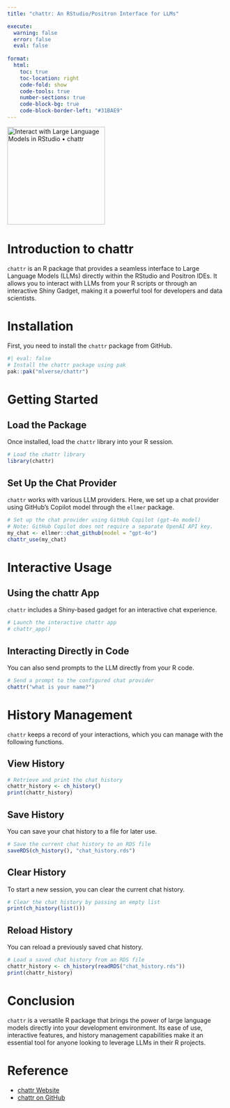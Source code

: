 ```yaml
---
title: "chattr: An RStudio/Positron Interface for LLMs"

execute:
  warning: false
  error: false
  eval: false
  
format:
  html:
    toc: true
    toc-location: right
    code-fold: show
    code-tools: true
    number-sections: true
    code-block-bg: true
    code-block-border-left: "#31BAE9"
---
```


![](https://mlverse.github.io/chattr/logo.png){alt="Interact with Large Language Models in RStudio • chattr" width="224"}


# Introduction to chattr

`chattr` is an R package that provides a seamless interface to Large Language Models (LLMs) directly within the RStudio and Positron IDEs. It allows you to interact with LLMs from your R scripts or through an interactive Shiny Gadget, making it a powerful tool for developers and data scientists.



# Installation

First, you need to install the `chattr` package from GitHub.

```r
#| eval: false
# Install the chattr package using pak
pak::pak("mlverse/chattr")
```

# Getting Started

## Load the Package

Once installed, load the `chattr` library into your R session.

```r
# Load the chattr library
library(chattr)
```

## Set Up the Chat Provider

`chattr` works with various LLM providers. Here, we set up a chat provider using GitHub's Copilot model through the `ellmer` package.

```r
# Set up the chat provider using GitHub Copilot (gpt-4o model)
# Note: GitHub Copilot does not require a separate OpenAI API key.
my_chat <- ellmer::chat_github(model = "gpt-4o")
chattr_use(my_chat)
```

# Interactive Usage

## Using the chattr App

`chattr` includes a Shiny-based gadget for an interactive chat experience.

```r
# Launch the interactive chattr app
# chattr_app()
```

## Interacting Directly in Code

You can also send prompts to the LLM directly from your R code.

```r
# Send a prompt to the configured chat provider
chattr("what is your name?")
```

# History Management

`chattr` keeps a record of your interactions, which you can manage with the following functions.

## View History

```r
# Retrieve and print the chat history
chattr_history <- ch_history()
print(chattr_history)
```

## Save History

You can save your chat history to a file for later use.

```r
# Save the current chat history to an RDS file
saveRDS(ch_history(), "chat_history.rds")
```

## Clear History

To start a new session, you can clear the current chat history.

```r
# Clear the chat history by passing an empty list
print(ch_history(list()))
```

## Reload History

You can reload a previously saved chat history.

```r
# Load a saved chat history from an RDS file
chattr_history <- ch_history(readRDS("chat_history.rds"))
print(chattr_history)
```

# Conclusion

`chattr` is a versatile R package that brings the power of large language models directly into your development environment. Its ease of use, interactive features, and history management capabilities make it an essential tool for anyone looking to leverage LLMs in their R projects.

# Reference

- [chattr Website](https://mlverse.github.io/chattr/)
- [chattr on GitHub](https://github.com/mlverse/chattr)